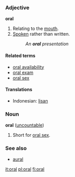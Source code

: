 ===Adjective===
'''oral'''

# Relating to the [[mouth]].
# [[spoken|Spoken]] rather than written.
#:''An '''oral''' presentation''

====Related terms====
*[[oral availability]]
*[[oral exam]]
*[[oral sex]]

====Translations====
*Indonesian: [[lisan]]

===Noun===
'''oral''' ([[uncountable]])

# Short for [[oral sex]].

===See also===
*[[aural]]

[[it:oral]]
[[pl:oral]]
[[fi:oral]]